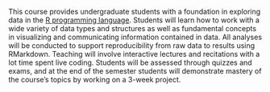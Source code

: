 This course provides undergraduate students with a foundation in exploring data in the [R programming language](https://www.r-project.org/). Students will learn how to work with a wide variety of data types and structures as well as fundamental concepts in visualizing and communicating information contained in data. All analyses will be conducted to support reproducibility from raw data to results using RMarkdown. Teaching will involve interactive lectures and recitations with a lot time spent live coding. Students will be assessed through quizzes and exams, and at the end of the semester students will demonstrate mastery of the course's topics by working on a 3-week project.
